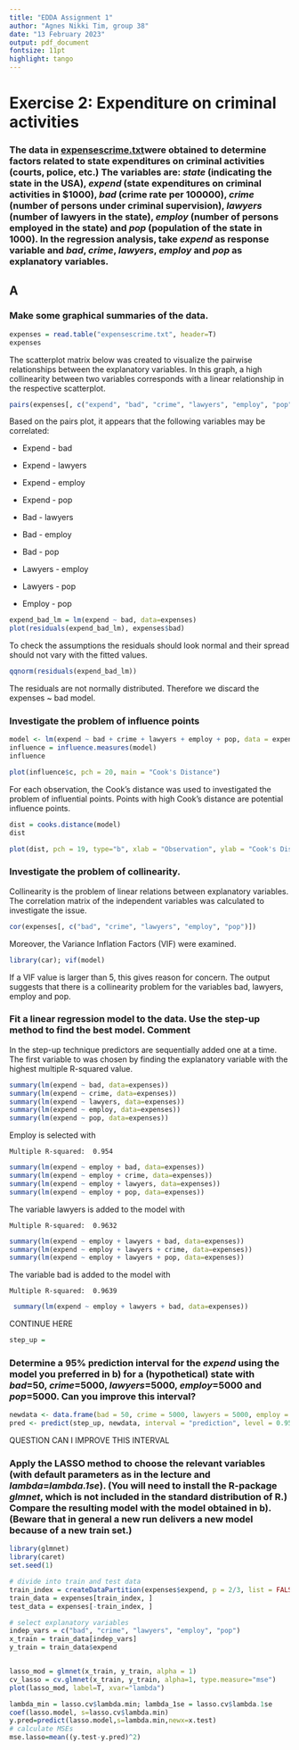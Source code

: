 ```yaml
---
title: "EDDA Assignment 1"
author: "Agnes Nikki Tim, group 38"
date: "13 February 2023"
output: pdf_document
fontsize: 11pt
highlight: tango
---
```


# Exercise 2: **Expenditure on criminal activities**

### The data in [expensescrime.txt](https://canvas.vu.nl/courses/68030/files/6051345?wrap=1 "expensescrime.txt")were obtained to determine factors related to state expenditures on criminal activities (courts, police, etc.) The variables are: *state* (indicating the state in the USA), *expend* (state expenditures on criminal activities in \$1000), *bad* (crime rate per 100000), *crime* (number of persons under criminal supervision), *lawyers* (number of lawyers in the state), *employ* (number of persons employed in the state) and *pop* (population of the state in 1000). In the regression analysis, take *expend* as response variable and *bad*, *crime*, *lawyers*, *employ* and *pop* as explanatory variables.

## A

### Make some graphical summaries of the data.

```r
expenses = read.table("expensescrime.txt", header=T)
expenses
```

The scatterplot matrix below was created to visualize the pairwise relationships between the explanatory variables. In this graph, a high collinearity between two variables corresponds with a linear relationship in the respective scatterplot.

```r
pairs(expenses[, c("expend", "bad", "crime", "lawyers", "employ", "pop")])
```

Based on the pairs plot, it appears that the following variables may be correlated:

-   Expend - bad

-   Expend - lawyers

-   Expend - employ

-   Expend - pop

-   Bad - lawyers

-   Bad - employ

-   Bad - pop

-   Lawyers - employ

-   Lawyers - pop

-   Employ - pop

```r
expend_bad_lm = lm(expend ~ bad, data=expenses)
plot(residuals(expend_bad_lm), expenses$bad)
```

To check the assumptions the residuals should look normal and their spread should not vary with the fitted values.

```r
qqnorm(residuals(expend_bad_lm))
```

The residuals are not normally distributed. Therefore we discard the expenses \~ bad model.

### Investigate the problem of influence points

```r
model <- lm(expend ~ bad + crime + lawyers + employ + pop, data = expenses)
influence = influence.measures(model)
influence
```

```r
plot(influence$c, pch = 20, main = "Cook's Distance")
```

For each observation, the Cook's distance was used to investigated the problem of influential points. Points with high Cook's distance are potential influence points.

```r
dist = cooks.distance(model)
dist
```

```r
plot(dist, pch = 19, type="b", xlab = "Observation", ylab = "Cook's Distance", main = "Cook's Distances")
```

### Investigate the problem of collinearity.

Collinearity is the problem of linear relations between explanatory variables. The correlation matrix of the independent variables was calculated to investigate the issue.

```r
cor(expenses[, c("bad", "crime", "lawyers", "employ", "pop")])
```

Moreover, the Variance Inflation Factors (VIF) were examined.

```r
library(car); vif(model)
```

If a VIF value is larger than 5, this gives reason for concern. The output suggests that there is a collinearity problem for the variables bad, lawyers, employ and pop.

### Fit a linear regression model to the data. Use the step-up method to find the best model. Comment

In the step-up technique predictors are sequentially added one at a time. The first variable to was chosen by finding the explanatory variable with the highest multiple R-squared value.

```r
summary(lm(expend ~ bad, data=expenses))
summary(lm(expend ~ crime, data=expenses))
summary(lm(expend ~ lawyers, data=expenses))
summary(lm(expend ~ employ, data=expenses))
summary(lm(expend ~ pop, data=expenses))
```

Employ is selected with

    Multiple R-squared:  0.954

```r
summary(lm(expend ~ employ + bad, data=expenses))
summary(lm(expend ~ employ + crime, data=expenses))
summary(lm(expend ~ employ + lawyers, data=expenses))
summary(lm(expend ~ employ + pop, data=expenses))
```

The variable lawyers is added to the model with

    Multiple R-squared:  0.9632

```r
summary(lm(expend ~ employ + lawyers + bad, data=expenses))
summary(lm(expend ~ employ + lawyers + crime, data=expenses))
summary(lm(expend ~ employ + lawyers + pop, data=expenses))
```

The variable bad is added to the model with

    Multiple R-squared:  0.9639

```r
 summary(lm(expend ~ employ + lawyers + bad, data=expenses))

```

CONTINUE HERE

```r
step_up = 
```

### Determine a 95% prediction interval for the *expend* using the model you preferred in b) for a (hypothetical) state with *bad*=50, *crime*=5000, *lawyers*=5000, *employ*=5000 and *pop*=5000. Can you improve this interval?

```r
newdata <- data.frame(bad = 50, crime = 5000, lawyers = 5000, employ = 5000, pop = 5000)
pred <- predict(step_up, newdata, interval = "prediction", level = 0.95)
```

QUESTION CAN I IMPROVE THIS INTERVAL

### Apply the LASSO method to choose the relevant variables (with default parameters as in the lecture and *lambda*=*lambda.1se*). (You will need to install the R-package *glmnet*, which is not included in the standard distribution of R.) Compare the resulting model with the model obtained in b). (Beware that in general a new run delivers a new model because of a new train set.)

```r
library(glmnet)
library(caret)
set.seed(1)

# divide into train and test data
train_index = createDataPartition(expenses$expend, p = 2/3, list = FALSE)
train_data = expenses[train_index, ]
test_data = expenses[-train_index, ]

# select explanatory variables
indep_vars = c("bad", "crime", "lawyers", "employ", "pop")
x_train = train_data[indep_vars]
y_train = train_data$expend


lasso_mod = glmnet(x_train, y_train, alpha = 1)
cv_lasso = cv.glmnet(x_train, y_train, alpha=1, type.measure="mse")
plot(lasso_mod, label=T, xvar="lambda")
```

```r
lambda_min = lasso.cv$lambda.min; lambda_1se = lasso.cv$lambda.1se
coef(lasso.model, s=lasso.cv$lambda.min) 
y.pred=predict(lasso.model,s=lambda.min,newx=x.test) 
# calculate MSEs
mse.lasso=mean((y.test-y.pred)^2)
```

